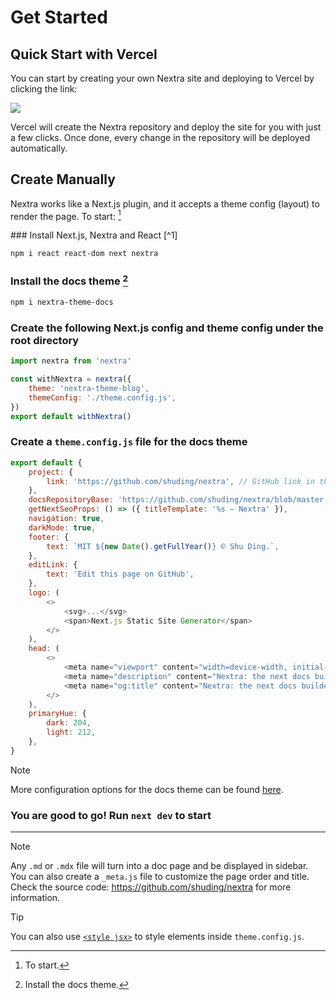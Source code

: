 
# Get Started

## Quick Start with Vercel

You can start by creating your own Nextra site and deploying to Vercel by
clicking the link:

[![](https://vercel.com/button)](https://vercel.com/new/clone?demo-description=Markdown%20powered%20docs%20site.%20Built%20with%20Next.js.&demo-image=https%3A%2F%2Fnextra.vercel.app%2Fdemo.png&demo-title=Documentation%20Starter%20Kit&demo-url=https%3A%2F%2Fnextra.vercel.app%2F&project-name=nextjs-docs&repository-name=nextjs-docs&s=https%3A%2F%2Fgithub.com%2Fshuding%2Fnextra&from=templates)

Vercel will create the Nextra repository and deploy the site for you with just a
few clicks. Once done, every change in the repository will be deployed
automatically.

## Create Manually

Nextra works like a Next.js plugin, and it accepts a theme config (layout) to
render the page. To start: [^3]

<Steps>
### Install Next.js, Nextra and React [^1]

```sh npm2yarn
npm i react react-dom next nextra
```

### Install the docs theme [^2]

```sh npm2yarn
npm i nextra-theme-docs
```

### Create the following Next.js config and theme config under the root directory

```js filename="next.config.mjs"
import nextra from 'nextra'

const withNextra = nextra({
	theme: 'nextra-theme-blog',
	themeConfig: './theme.config.js',
})
export default withNextra()
```

### Create a `theme.config.js` file for the docs theme

```js filename="theme.config.js"
export default {
	project: {
		link: 'https://github.com/shuding/nextra', // GitHub link in the navbar
	},
	docsRepositoryBase: 'https://github.com/shuding/nextra/blob/master', // base URL for the docs repository
	getNextSeoProps: () => ({ titleTemplate: '%s – Nextra' }),
	navigation: true,
	darkMode: true,
	footer: {
		text: `MIT ${new Date().getFullYear()} © Shu Ding.`,
	},
	editLink: {
		text: 'Edit this page on GitHub',
	},
	logo: (
		<>
			<svg>...</svg>
			<span>Next.js Static Site Generator</span>
		</>
	),
	head: (
		<>
			<meta name="viewport" content="width=device-width, initial-scale=1.0" />
			<meta name="description" content="Nextra: the next docs builder" />
			<meta name="og:title" content="Nextra: the next docs builder" />
		</>
	),
	primaryHue: {
		dark: 204,
		light: 212,
	},
}
```

> [!NOTE]
>
> More configuration options for the docs theme can be found
> [here](/themes/docs/configuration).

### You are good to go! Run `next dev` to start

</Steps>

---

<span id="sidebar-and-anchor-links" />

> [!NOTE]
>
> Any `.md` or `.mdx` file will turn into a doc page and be displayed in
> sidebar. You can also create a `_meta.js` file to customize the page order and
> title. <br /> Check the source code: https://github.com/shuding/nextra for
> more information.

> [!TIP]
>
> You can also use
> [`<style jsx>`](https://nextjs.org/docs/basic-features/built-in-css-support#css-in-js)
> to style elements inside `theme.config.js`.

[^1]: Install Next.js, Nextra and React.

[^2]: Install the docs theme.

[^3]: To start.
